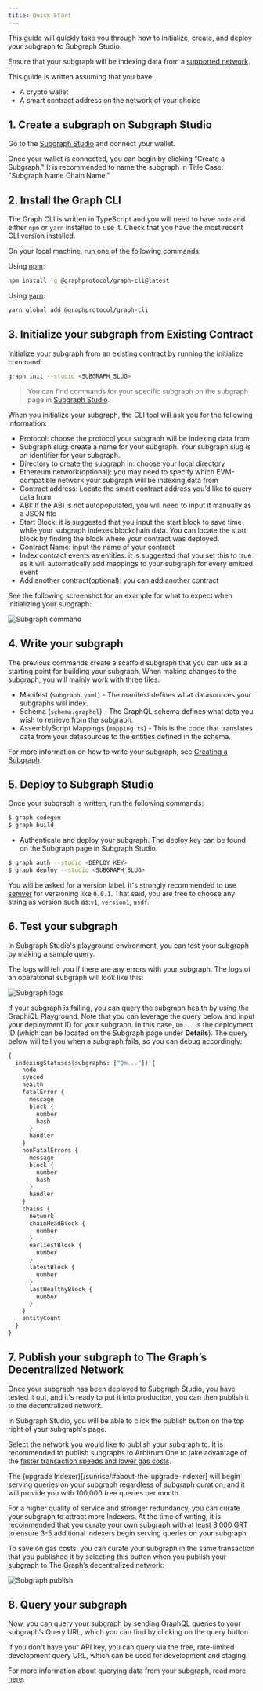 ```yaml
---
title: Quick Start
---
```


This guide will quickly take you through how to initialize, create, and deploy your subgraph to Subgraph Studio.

Ensure that your subgraph will be indexing data from a [supported network](/developing/supported-networks).

This guide is written assuming that you have:

- A crypto wallet
- A smart contract address on the network of your choice


## 1. Create a subgraph on Subgraph Studio

Go to the [Subgraph Studio](https://thegraph.com/studio/) and connect your wallet.

Once your wallet is connected, you can begin by clicking “Create a Subgraph." It is recommended to name the subgraph in Title Case: "Subgraph Name Chain Name."

## 2. Install the Graph CLI

The Graph CLI is written in TypeScript and you will need to have `node` and either `npm` or `yarn` installed to use it. Check that you have the most recent CLI version installed. 

On your local machine, run one of the following commands:

Using [npm](https://www.npmjs.com/):

```sh
npm install -g @graphprotocol/graph-cli@latest
```

Using [yarn](https://yarnpkg.com/):

```sh
yarn global add @graphprotocol/graph-cli
```

## 3. Initialize your subgraph from Existing Contract 

Initialize your subgraph from an existing contract by running the initialize command:

```sh
graph init --studio <SUBGRAPH_SLUG>
```

> You can find commands for your specific subgraph on the subgraph page in [Subgraph Studio](https://thegraph.com/studio/).

When you initialize your subgraph, the CLI tool will ask you for the following information:

- Protocol: choose the protocol your subgraph will be indexing data from
- Subgraph slug: create a name for your subgraph. Your subgraph slug is an identifier for your subgraph.
- Directory to create the subgraph in: choose your local directory
- Ethereum network(optional): you may need to specify which EVM-compatible network your subgraph will be indexing data from
- Contract address: Locate the smart contract address you’d like to query data from
- ABI: If the ABI is not autopopulated, you will need to input it manually as a JSON file
- Start Block: it is suggested that you input the start block to save time while your subgraph indexes blockchain data. You can locate the start block by finding the block where your contract was deployed.
- Contract Name: input the name of your contract
- Index contract events as entities: it is suggested that you set this to true as it will automatically add mappings to your subgraph for every emitted event
- Add another contract(optional): you can add another contract



See the following screenshot for an example for what to expect when initializing your subgraph:

![Subgraph command](/img/subgraph-init-example.png)

## 4. Write your subgraph

The previous commands create a scaffold subgraph that you can use as a starting point for building your subgraph. When making changes to the subgraph, you will mainly work with three files:

- Manifest (`subgraph.yaml`) - The manifest defines what datasources your subgraphs will index.
- Schema (`schema.graphql`) - The GraphQL schema defines what data you wish to retrieve from the subgraph.
- AssemblyScript Mappings (`mapping.ts`) - This is the code that translates data from your datasources to the entities defined in the schema.

For more information on how to write your subgraph, see [Creating a Subgraph](/developing/creating-a-subgraph).

## 5. Deploy to Subgraph Studio

Once your subgraph is written, run the following commands:

```sh
$ graph codegen
$ graph build
```

- Authenticate and deploy your subgraph. The deploy key can be found on the Subgraph page in Subgraph Studio.

```sh
$ graph auth --studio <DEPLOY_KEY>
$ graph deploy --studio <SUBGRAPH_SLUG>
```

You will be asked for a version label. It's strongly recommended to use [semver](https://semver.org/) for versioning like `0.0.1`. That said, you are free to choose any string as version such as:`v1`, `version1`, `asdf`.

## 6. Test your subgraph

In Subgraph Studio's playground environment, you can test your subgraph by making a sample query.

The logs will tell you if there are any errors with your subgraph. The logs of an operational subgraph will look like this:

![Subgraph logs](/img/subgraph-logs-image.png)

If your subgraph is failing, you can query the subgraph health by using the GraphiQL Playground. Note that you can leverage the query below and input your deployment ID for your subgraph. In this case, `Qm...` is the deployment ID (which can be located on the Subgraph page under **Details**). The query below will tell you when a subgraph fails, so you can debug accordingly:

```graphql
{
  indexingStatuses(subgraphs: ["Qm..."]) {
    node
    synced
    health
    fatalError {
      message
      block {
        number
        hash
      }
      handler
    }
    nonFatalErrors {
      message
      block {
        number
        hash
      }
      handler
    }
    chains {
      network
      chainHeadBlock {
        number
      }
      earliestBlock {
        number
      }
      latestBlock {
        number
      }
      lastHealthyBlock {
        number
      }
    }
    entityCount
  }
}
```

## 7. Publish your subgraph to The Graph’s Decentralized Network

Once your subgraph has been deployed to Subgraph Studio, you have tested it out, and it's ready to put it into production, you can then publish it to the decentralized network.

In Subgraph Studio, you will be able to click the publish button on the top right of your subgraph's page.

Select the network you would like to publish your subgraph to. It is recommended to publish subgraphs to Arbitrum One to take advantage of the [faster transaction speeds and lower gas costs](/arbitrum/arbitrum-faq).

The (upgrade Indexer)[/sunrise/#about-the-upgrade-indexer] will begin serving queries on your subgraph regardless of subgraph curation, and it will provide you with 100,000 free queries per month.

For a higher quality of service and stronger redundancy, you can curate your subgraph to attract more Indexers. At the time of writing, it is recommended that you curate your own subgraph with at least 3,000 GRT to ensure 3-5 additional Indexers begin serving queries on your subgraph.

To save on gas costs, you can curate your subgraph in the same transaction that you published it by selecting this button when you publish your subgraph to The Graph’s decentralized network:

![Subgraph publish](/img/publish-and-signal-tx.png)

## 8. Query your subgraph

Now, you can query your subgraph by sending GraphQL queries to your subgraph’s Query URL, which you can find by clicking on the query button.

If you don't have your API key, you can query via the free, rate-limited development query URL, which can be used for development and staging.

For more information about querying data from your subgraph, read more [here](/querying/querying-the-graph/).
